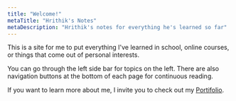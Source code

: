 ```yaml
---
title: "Welcome!"
metaTitle: "Hrithik's Notes"
metaDescription: "Hrithik's notes for everything he's learned so far"
---
```


This is a site for me to put everything I've learned in school, online courses, or things that come out of personal interests.

You can go through the left side bar for topics on the left. There are also navigation buttons at the bottom of each page for continuous reading.

If you want to learn more about me, I invite you to check out my [Portifolio](https://hrithikshah.com).

